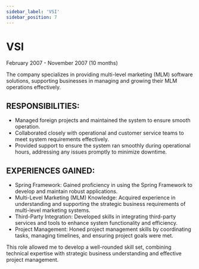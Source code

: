 ```yaml
---
sidebar_label: 'VSI'
sidebar_position: 7
---
```

# VSI
February 2007 - November 2007 (10 months)

The company specializes in providing multi-level marketing (MLM) software solutions, supporting businesses in managing and growing their MLM operations effectively.

## RESPONSIBILITIES:

* Managed foreign projects and maintained the system to ensure smooth operation.
* Collaborated closely with operational and customer service teams to meet system requirements effectively.
* Provided support to ensure the system ran smoothly during operational hours, addressing any issues promptly to minimize downtime.

## EXPERIENCES GAINED:

* Spring Framework: Gained proficiency in using the Spring Framework to develop and maintain robust applications.
* Multi-Level Marketing (MLM) Knowledge: Acquired experience in understanding and supporting the strategic business requirements of multi-level marketing systems.
* Third-Party Integration: Developed skills in integrating third-party services and tools to enhance system functionality and efficiency.
* Project Management: Honed project management skills by coordinating tasks, managing timelines, and ensuring project goals were met.

This role allowed me to develop a well-rounded skill set, combining technical expertise with strategic business understanding and effective project management.